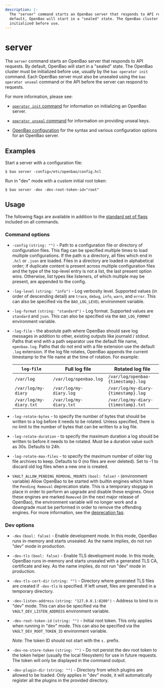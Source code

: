 ```yaml
---
description: |-
  The "server" command starts an OpenBao server that responds to API requests. By
  default, OpenBao will start in a "sealed" state. The OpenBao cluster must be
  initialized before use.
---
```


# server

The `server` command starts an OpenBao server that responds to API requests. By
default, OpenBao will start in a "sealed" state. The OpenBao cluster must be
initialized before use, usually by the `bao operator init` command. Each OpenBao
server must also be unsealed using the `bao operator unseal` command or the
API before the server can respond to requests.

For more information, please see:

- [`operator init` command](operator/init.mdx) for information
  on initializing an OpenBao server.

- [`operator unseal` command](operator/unseal.mdx) for
  information on providing unseal keys.

- [OpenBao configuration](../configuration/index.mdx) for the syntax and
  various configuration options for an OpenBao server.

## Examples

Start a server with a configuration file:

```shell-session
$ bao server -config=/etc/openbao/config.hcl
```

Run in "dev" mode with a custom initial root token:

```shell-session
$ bao server -dev -dev-root-token-id="root"
```

## Usage

The following flags are available in addition to the [standard set of
flags](index.mdx) included on all commands.

### Command options

- `-config` `(string: "")` - Path to a configuration file or directory of
  configuration files. This flag can be specified multiple times to load
  multiple configurations. If the path is a directory, all files which end in
  `.hcl` or `.json` are loaded. Files in a directory are loaded in alphabetical
  order; if duplicate content is present across multiple configuration files
  and the type of the top-level entry is not a list, the last present option
  wins. Otherwise, list types like listeners, of which multiple may be present,
  are appended to the config.

- `-log-level` `(string: "info")` - Log verbosity level. Supported values (in
  order of descending detail) are `trace`, `debug`, `info`, `warn`, and `error`. This can
  also be specified via the `BAO_LOG_LEVEL` environment variable.

- `-log-format` `(string: "standard")` - Log format. Supported values
  are `standard` and `json`. This can also be specified via the
  `BAO_LOG_FORMAT` environment variable.

- `-log-file` - the absolute path where OpenBao should save log
  messages in addition to other, existing outputs like journald / stdout. Paths
  that end with a path separator use the default file name, `openbao.log`. Paths
  that do not end with a file extension use the default `.log` extension. If the
  log file rotates, OpenBao appends the current timestamp to the file name
  at the time of rotation. For example:

  `log-file` | Full log file | Rotated log file
  ---------- | ------------- | ----------------
  `/var/log` | `/var/log/openbao.log` | `/var/log/openbao-{timestamp}.log`
  `/var/log/my-diary` | `/var/log/my-diary.log` | `/var/log/my-diary-{timestamp}.log`
  `/var/log/my-diary.txt` | `/var/log/my-diary.txt` | `/var/log/my-diary-{timestamp}.txt`

- `-log-rotate-bytes` - to specify the number of
  bytes that should be written to a log before it needs to be rotated. Unless specified,
  there is no limit to the number of bytes that can be written to a log file.

- `-log-rotate-duration` - to specify the maximum
  duration a log should be written to before it needs to be rotated. Must be a duration
  value such as 30s. Defaults to 24h.

- `-log-rotate-max-files` - to specify the maximum
  number of older log file archives to keep. Defaults to 0 (no files are ever deleted).
  Set to -1 to discard old log files when a new one is created.

- `VAULT_ALLOW_PENDING_REMOVAL_MOUNTS` `(bool: false)` - (environment variable)
  Allow OpenBao to be started with builtin engines which have the `Pending Removal`
  deprecation state. This is a temporary stopgap in place in order to perform an
  upgrade and disable these engines. Once these engines are marked `Removed` (in
  the next major release of OpenBao), the environment variable will no longer work
  and a downgrade must be performed in order to remove the offending engines. For
  more information, see the [deprecation faq](../deprecation/faq.mdx#q-what-are-the-phases-of-deprecation).

### Dev options

- `-dev` `(bool: false)` - Enable development mode. In this mode, OpenBao runs
  in-memory and starts unsealed. As the name implies, do not run "dev" mode in
  production.

- `-dev-tls` `(bool: false)` - Enable TLS development mode. In this mode, OpenBao runs
  in-memory and starts unsealed with a generated TLS CA, certificate and key.
  As the name implies, do not run "dev" mode in production.

- `-dev-tls-cert-dir` `(string: "")` - Directory where generated TLS files are created if `-dev-tls` is specified. If left unset, files are generated in a temporary directory.

- `-dev-listen-address` `(string: "127.0.0.1:8200")` - Address to bind to in
  "dev" mode. This can also be specified via the `VAULT_DEV_LISTEN_ADDRESS`
  environment variable.

- `-dev-root-token-id` `(string: "")` - Initial root token. This only applies
  when running in "dev" mode. This can also be specified via the
  `VAULT_DEV_ROOT_TOKEN_ID` environment variable.

  _Note:_ The token ID should not start with the `s.` prefix.

- `-dev-no-store-token` `(string: "")` - Do not persist the dev root token to
  the token helper (usually the local filesystem) for use in future requests.
  The token will only be displayed in the command output.

- `-dev-plugin-dir` `(string: "")` - Directory from which plugins are allowed to be loaded. Only applies in "dev" mode, it will automatically register all the plugins in the provided directory.
